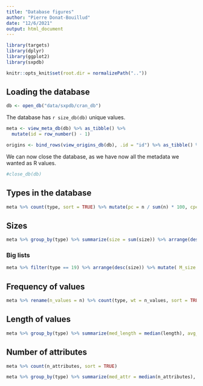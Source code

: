 ```yaml
---
title: "Database figures"
author: "Pierre Donat-Bouillud"
date: "12/6/2021"
output: html_document
---
```


```r
library(targets)
library(dplyr)
library(ggplot2)
library(sxpdb)

knitr::opts_knit$set(root.dir = normalizePath("..")) 
```

## Loading the database

```r
db <- open_db("data/sxpdb/cran_db")
```

The database has `r size_db(db)` unique values.

```r
meta <- view_meta_db(db) %>% as_tibble() %>% 
  mutate(id = row_number() - 1)
```

```r
origins <- bind_rows(view_origins_db(db), .id = "id") %>% as_tibble() %>% mutate(id = strtoi(id) - 1)
```

We can now close the database, as we have now all the metadata we wanted as R values.
```r
#close_db(db)
```

## Types in the database

```r
meta %>% count(type, sort = TRUE) %>% mutate(pc = n / sum(n) * 100, cpc = cumsum(pc)) %>% mutate(s_type = purrr::map_chr(type, string_sexp_type), .before = type)
```

## Sizes

```r
meta %>% group_by(type) %>% summarize(size = sum(size)) %>% arrange(desc(size)) %>% mutate(pc = size / sum(size) * 100, cpc = cumsum(pc)) %>% mutate( M_size = size / 1024 / 1024) %>% mutate(s_type = purrr::map_chr(type, string_sexp_type), .before = type)
```


### Big lists

```r
meta %>% filter(type == 19) %>% arrange(desc(size)) %>% mutate( M_size = size / 1024 / 1024) %>% mutate(s_type = purrr::map_chr(type, string_sexp_type), .before = type)
```

## Frequency of values

```r
meta %>% rename(n_values = n) %>% count(type, wt = n_values, sort = TRUE) %>% mutate(pc = n / sum(n) * 100, cpc = cumsum(pc)) %>% mutate(s_type = purrr::map_chr(type, string_sexp_type), .before = type)
```

## Length of values

```r
meta %>% group_by(type) %>% summarize(med_length = median(length), avg_length = mean(length), sd_length = sd(length)) %>% arrange(desc(med_length)) %>% mutate(s_type = purrr::map_chr(type, string_sexp_type), .before = type)
```


## Number of attributes

```r
meta %>% count(n_attributes, sort = TRUE)

```

```r
meta %>% group_by(type) %>% summarize(med_attr = median(n_attributes), avg_attr = mean(n_attributes), sd_attr = sd(n_attributes)) %>% arrange(desc(med_attr)) %>% mutate(s_type = purrr::map_chr(type, string_sexp_type), .before = type)
```

